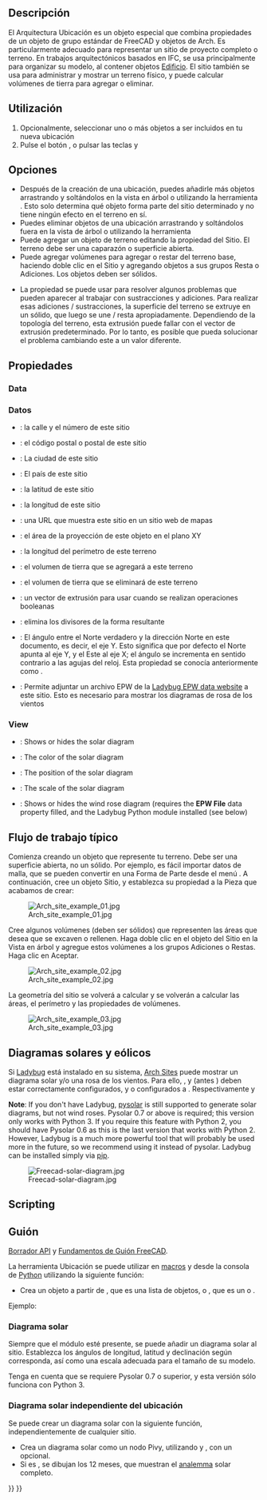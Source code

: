 <languages/>

<div class="mw-translate-fuzzy">
{{Docnav/es
|[[Arch_Building/es|Edificio]]
|[[Arch_Reference/es|Referencia]]
|[[Arch_Workbench/es|Arquitectura]]
|IconL=Arch_Building.svg
|IconR=Arch_Reference.svg
|IconC=Workbench_Arch.svg
}}
</div>

{{VeryImportantMessage|THIS COMMAND IS PART OF THE INTEGRATED [[BIM_Workbench|BIM WORKBENCH]] IN V1.0<br>
This page has been updated for that version.}}

<div class="mw-translate-fuzzy">
{{GuiCommand/es
|Name=Arch Site
|Name/es=Arquitectura Ubicación
|MenuLocation=Arquitectura → Ubicación
|Workbenches=[[Arch_Workbench/es|Arquitectura]]
|Shortcut={{KEY|S}} {{KEY|I}}
|SeeAlso=[[Arch_Floor/es|Arquitectura Piso]], [[Arch_Building/es|Arquitectura Edificio]]
}}
</div>

<span id="Description"></span>
==Descripción==

<div class="mw-translate-fuzzy">
El Arquitectura Ubicación es un objeto especial que combina propiedades de un objeto de grupo estándar de FreeCAD y objetos de Arch. Es particularmente adecuado para representar un sitio de proyecto completo o terreno. En trabajos arquitectónicos basados en IFC, se usa principalmente para organizar su modelo, al contener objetos [[Arch Building/es|Edificio]]. El sitio también se usa para administrar y mostrar un terreno físico, y puede calcular volúmenes de tierra para agregar o eliminar.
</div>

<span id="Usage"></span>
==Utilización==

<div class="mw-translate-fuzzy">
# Opcionalmente, seleccionar uno o más objetos a ser incluidos en tu nueva ubicación
# Pulse el botón {{Button|[[Image:Arch Site.svg|16px]] [[Arch Site/es|Arquitectura Ubicación]]}}, o pulsar las teclas {{KEY|S}} y {{KEY|I}}
</div>

<span id="Options"></span>
==Opciones==

<div class="mw-translate-fuzzy">
* Después de la creación de una ubicación, puedes añadirle más objetos arrastrando y soltándolos en la vista en árbol o utilizando la herramienta {{Button|[[Image:Arch Add.svg|16px]] [[Arch Add/es|Arquitectura Añadir]]}}. Esto solo determina qué objeto forma parte del sitio determinado y no tiene ningún efecto en el terreno en sí.
* Puedes eliminar objetos de una ubicación arrastrando y soltándolos fuera en la vista de árbol o utilizando la herramienta {{Button|[[Image:Arch Remove.png|16px]] [[Arch Remove/es|Arquitectura Eliminar]]}}
* Puede agregar un objeto de terreno editando la propiedad {{PropertyData|Terreno}} del Sitio. El terreno debe ser una caparazón o superficie abierta.
* Puede agregar volúmenes para agregar o restar del terreno base, haciendo doble clic en el Sitio y agregando objetos a sus grupos Resta o Adiciones. Los objetos deben ser sólidos.

* La propiedad {{PropertyData|Vector Extrusión}} se puede usar para resolver algunos problemas que pueden aparecer al trabajar con sustracciones y adiciones. Para realizar esas adiciones / sustracciones, la superficie del terreno se extruye en un sólido, que luego se une / resta apropiadamente. Dependiendo de la topología del terreno, esta extrusión puede fallar con el vector de extrusión predeterminado. Por lo tanto, es posible que pueda solucionar el problema cambiando este a un valor diferente.
</div>

<span id="Properties"></span>
==Propiedades==

=== Data ===

<div class="mw-translate-fuzzy">
=== Datos ===
* {{PropertyData|Address}}: la calle y el número de este sitio
* {{PropertyData|Postal Code}}: el código postal o postal de este sitio
* {{PropertyData|City}}: La ciudad de este sitio
* {{PropertyData|Country}}: El país de este sitio
* {{PropertyData|Latitude}}: la latitud de este sitio
* {{PropertyData|Longitude}}: la longitud de este sitio
* {{PropertyData|Url}}: una URL que muestra este sitio en un sitio web de mapas
* {{PropertyData|Projected Area}}: el área de la proyección de este objeto en el plano XY
* {{PropertyData|Perimeter}}: la longitud del perímetro de este terreno
* {{PropertyData|Addition Volume}}: el volumen de tierra que se agregará a este terreno
* {{PropertyData|Subtraction Volume}}: el volumen de tierra que se eliminará de este terreno
* {{PropertyData|Extrusion Vector}}: un vector de extrusión para usar cuando se realizan operaciones booleanas
* {{PropertyData|Remove Splitter}}: elimina los divisores de la forma resultante
* {{PropertyData|Declination}}: El ángulo entre el Norte verdadero y la dirección Norte en este documento, es decir, el eje Y. {{version/es|0.18}} Esto significa que por defecto el Norte apunta al eje Y, y el Este al eje X; el ángulo se incrementa en sentido contrario a las agujas del reloj. Esta propiedad se conocía anteriormente como {{PropertyData|Desviación Norte}}.
* {{PropertyData|Fichero EPW}}: Permite adjuntar un archivo EPW de la [https://www.ladybug.tools/epwmap/ Ladybug EPW data website] a este sitio. Esto es necesario para mostrar los diagramas de rosa de los vientos {{version/es|0.19}}
</div>

=== View ===

* {{PropertyView|Solar Diagram}}: Shows or hides the solar diagram
* {{PropertyView|Solar Diagram Color}}: The color of the solar diagram
* {{PropertyView|Solar Diagram Position}}: The position of the solar diagram
* {{PropertyView|Solar Diagram Scale}}: The scale of the solar diagram
* {{PropertyView|Wind Rose}}: Shows or hides the wind rose diagram (requires the '''EPW File''' data property filled, and the Ladybug Python module installed (see below)

<span id="Typical_workflow"></span>
==Flujo de trabajo típico==

<div class="mw-translate-fuzzy">
Comienza creando un objeto que represente tu terreno. Debe ser una superficie abierta, no un sólido. Por ejemplo, es fácil importar datos de malla, que se pueden convertir en una Forma de Parte desde el menú 
{{MenuCommand|Pieza → Crear Forma desde Malla}}. A continuación, cree un objeto Sitio, y establezca su propiedad {{PropertyData|Terreno}} a la Pieza que acabamos de crear:
</div>

[[Image:Arch site example 01.jpg]]

Cree algunos volúmenes (deben ser sólidos) que representen las áreas que desea que se excaven o rellenen. Haga doble clic en el objeto del Sitio en la Vista en árbol y agregue estos volúmenes a los grupos Adiciones o Restas. Haga clic en Aceptar.

[[Image:Arch site example 02.jpg]]

La geometría del sitio se volverá a calcular y se volverán a calcular las áreas, el perímetro y las propiedades de volúmenes.

[[Image:Arch site example 03.jpg]]

<span id="Solar_and_wind_diagrams"></span>
== Diagramas solares y eólicos ==

<div class="mw-translate-fuzzy">
Si [https://www.ladybug.tools/ladybug.html Ladybug] está instalado en su sistema, [[Arch Site/es|Arch Sites]] puede mostrar un diagrama solar y/o una rosa de los vientos. Para ello, {{PropertyData|Longitud}}, {{PropertyData|Latitud}} y {{PropertyData|Declinación}} (antes {{PropertyData|Desviación Norte}}) deben estar correctamente configurados, y {{PropertyView|Diagrama Solar}} o {{PropertyView|Rosa de Viento}} configurados a {{TRUE}}. Respectivamente {{Version/es|0.17}} y {{Version/es|0.19}}
</div>

'''Note''': If you don't have Ladybug, [http://pysolar.org/ pysolar] is still supported to generate solar diagrams, but not wind roses. Pysolar 0.7 or above is required; this version only works with Python 3. If you require this feature with Python 2, you should have Pysolar 0.6 as this is the last version that works with Python 2. However, Ladybug is a much more powerful tool that will probably be used more in the future, so we recommend using it instead of pysolar. Ladybug can be installed simply via [https://github.com/ladybug-tools/ladybug pip].

[[Image:Freecad-solar-diagram.jpg]]

==Scripting==

<div class="mw-translate-fuzzy">
==Guión==
{{Emphasis|Ver también:}} [[Arch_API/es|Borrador API]] y [[FreeCAD_Scripting_Basics/es|Fundamentos de Guión FreeCAD]].
</div>

<div class="mw-translate-fuzzy">
La herramienta Ubicación se puede utilizar en [[macros/es|macros]] y desde la consola de [[Python/es|Python]] utilizando la siguiente función:
</div>

{{Code|code=
Site = makeSite(objectslist=None, baseobj=None, name="Site")
}}

* Crea un objeto {{incode|Site}} a partir de {{incode|objectslist}}, que es una lista de objetos, o {{incode|baseobj}}, que es un {{incode|Shape}} o {{incode|Terrain}}.

Ejemplo:
{{Code|code=
import FreeCAD, Draft, Arch

p1 = FreeCAD.Vector(0, 0, 0)
p2 = FreeCAD.Vector(2000, 0, 0)
baseline = Draft.makeLine(p1, p2)
Wall = Arch.makeWall(baseline, length=None, width=150, height=2000)
FreeCAD.ActiveDocument.recompute()

Building = Arch.makeBuilding([Wall])
Site = Arch.makeSite([Building])

FreeCAD.ActiveDocument.recompute()
FreeCAD.Gui.ActiveDocument.ActiveView.viewIsometric()
}}

<span id="Solar_diagram"></span>
=== Diagrama solar ===

Siempre que el módulo {{incode|pysolar}} esté presente, se puede añadir un diagrama solar al sitio. Establezca los ángulos de longitud, latitud y declinación según corresponda, así como una escala adecuada para el tamaño de su modelo.

Tenga en cuenta que se requiere Pysolar 0.7 o superior, y esta versión sólo funciona con Python 3.

{{Code|code=
Site.Longitude = -46.38
Site.Latitude = -23.33
Site.Declination = 30
#Site.Compass = True

Site.ViewObject.SolarDiagram = True
Site.ViewObject.SolarDiagramScale = 10000
FreeCAD.ActiveDocument.recompute()
}}

<span id="Solar_diagram_independent_of_Site"></span>
=== Diagrama solar independiente del ubicación ===

Se puede crear un diagrama solar con la siguiente función, independientemente de cualquier sitio.
{{Code|code=
Node = makeSolarDiagram(longitude, latitude, scale=1, complete=False)
}}

* Crea un diagrama solar como un nodo Pivy, utilizando {{incode|longitude}} y {{incode|latitude}}, con un {{incode|scale}} opcional.
* Si {{incode|complete}} es {{incode|True}}, se dibujan los 12 meses, que muestran el [https://en.wikipedia.org/wiki/Analemma analemma] solar completo.

{{Code|code=
import FreeCADGui, Arch

Node = Arch.makeSolarDiagram(-46.38, -23.33, scale=10000, complete=True)
FreeCAD.Gui.ActiveDocument.ActiveView.getSceneGraph().addChild(Node)
}}


<div class="mw-translate-fuzzy">
{{Docnav/es
|[[Arch_Building/es|Edificio]]
|[[Arch_Reference/es|Referencia]]
|[[Arch_Workbench/es|Arquitectura]]
|IconL=Arch_Building.svg
|IconR=Arch_Reference.svg
|IconC=Workbench_Arch.svg
}}
</div>

{{BIM_Tools_navi{{#translation:}}}}
{{Userdocnavi{{#translation:}}}}